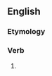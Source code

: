 ==English==

===Etymology===
{{suffix|en|move|eth|nocat=1}}

===Verb===
{{head|en|verb form}}

# {{en-archaic third-person singular of|move}}